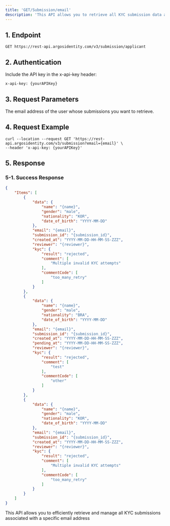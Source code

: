```yaml
---
title: 'GET/Submission/email'
description: 'This API allows you to retrieve all KYC submission data associated with a specific email address. It provides KYC identity information, KYC results, AML results, rejection reasons and codes, retry reasons and codes, and more.'
---
```



## 1. Endpoint

```text GET/Submission/email
GET https://rest-api.argosidentity.com/v3/submission/applicant
```
## 2. Authentication

Include the API key in the x-api-key header:

```text x-api-key
x-api-key: {yourAPIKey}
```


## 3. Request Parameters

<ResponseField name="email" type="string" required="true">
The email address of the user whose submissions you want to retrieve.
</ResponseField>


## 4. Request Example

```curl GET/Submission/email
curl --location --request GET 'https://rest-api.argosidentity.com/v3/submission?email={email}' \
--header 'x-api-key: {yourAPIKey}'
```

## 5. Response

### 5-1. Success Response  
```json result.json
{
    "Items": [
        {
            "data": {
                "name": "{name}",
                "gender": "male",
                "nationality": "KOR",
                "date_of_birth": "YYYY-MM-DD"
            },
            "email": "{email}",
            "submission_id": "{submission_id}",
            "created_at": "YYYY-MM-DD-HH-MM-SS-ZZZ",
            "reviewer": "{reviewer}",
            "kyc": {
                "result": "rejected",
                "comment": [
                    "Multiple invalid KYC attempts"
                ],
                "commentCode": [
                    "too_many_retry"
                ]
            }
        },
        {
            "data": {
                "name": "{name}",
                "gender": "male",
                "nationality": "BRA",
                "date_of_birth": "YYYY-MM-DD"
            },
            "email": "{email}",
            "submission_id": "{submission_id}",
            "created_at": "YYYY-MM-DD-HH-MM-SS-ZZZ",
            "pending_at": "YYYY-MM-DD-HH-MM-SS-ZZZ",
            "reviewer": "{reviewer}",
            "kyc": {
                "result": "rejected",
                "comment": [
                    "test"
                ],
                "commentCode": [
                    "other"
                ]
            }
        },
        {
            "data": {
                "name": "{name}",
                "gender": "male",
                "nationality": "KOR",
                "date_of_birth": "YYYY-MM-DD"
            },
            "email": "{email}",
            "submission_id": "{submission_id}",
            "created_at": "YYYY-MM-DD-HH-MM-SS-ZZZ",
            "reviewer": "{reviewer}",
            "kyc": {
                "result": "rejected",
                "comment": [
                    "Multiple invalid KYC attempts"
                ],
                "commentCode": [
                    "too_many_retry"
                ]
            }
        }
    ]
}
```


This API allows you to efficiently retrieve and manage all KYC submissions associated with a specific email address